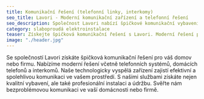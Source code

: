 ```yaml
---
title: Komunikační řešení (telefonní linky, interkomy)   
seo_title: Lavori - Moderní komunikační zařízení a telefonní řešení
seo_description: Společnost Lavori nabízí špičkové komunikační vybavení, telefonní řešení a interkomy pro vaše potřeby.
category: slaboproudá elektroinstalace
teaser: Získejte špičková komunikační řešení s Lavori. Moderní řešení pro efektivní komunikaci doma i v práci.
image: "./header.jpg"
---
```

<p>
Se společností Lavori získáte špičková komunikační řešení pro váš domov nebo firmu. Nabízíme moderní řešení včetně telefonních systémů, domácích telefonů a interkomů. Naše technologicky vyspělá zařízení zajistí efektivní a spolehlivou komunikaci ve vašem prostředí. S našimi službami získáte nejen kvalitní vybavení, ale také profesionální instalaci a údržbu. Svěřte nám bezproblémovou komunikaci ve vaší domácnosti nebo firmě.
</p>